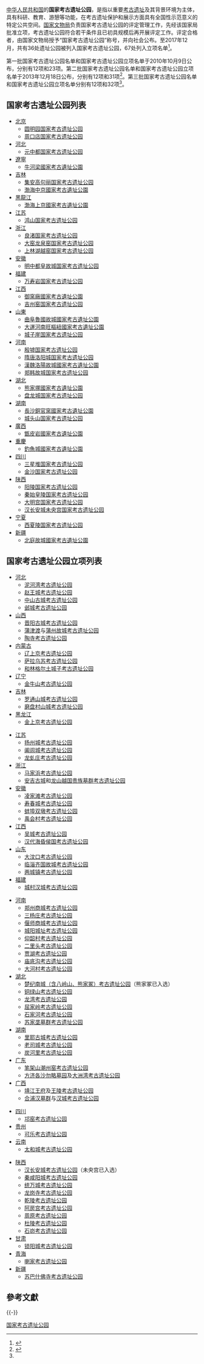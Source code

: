 [[中华人民共和国|中华人民共和国]]的'''国家考古遗址公园'''，是指以重要[[考古遗址|考古遗址]]及其背景环境为主体，具有科研、教育、游憩等功能，在考古遗址保护和展示方面具有全国性示范意义的特定公共空间。[[国家文物局|国家文物局]]负责国家考古遗址公园的评定管理工作，先经该国家局批准立项，考古遗址公园符合若干条件且已初具规模后再开展评定工作。评定合格者，由国家文物局授予“国家考古遗址公园”称号，并向社会公布。至2017年12月，共有36处遗址公园被列入国家考古遗址公园，67处列入立项名单<ref name="tp-3">{{cite web|url=http://www.thepaper.cn/newsDetail_forward_1890244|title=第三批国家考古遗址公园立项名单公布：共32个，含海昏侯国|publisher=澎湃新闻|date=2017-12-03|accessdate=2017-12-04|archive-date=2017-12-04|archive-url=https://web.archive.org/web/20171204124151/http://www.thepaper.cn/newsDetail_forward_1890244|dead-url=no}}</ref>。

第一批国家考古遗址公园名单和国家考古遗址公园立项名单于2010年10月9日公布，分别有12项和23项。第二批国家考古遗址公园名单和国家考古遗址公园立项名单于2013年12月18日公布，分别有12项和31项<ref>{{Cite web |url=http://www.ncha.gov.cn/art/2013/12/18/art_59_139310.html |title=關於公佈第二批國家考古遺址公園名單和立項名單的通知 |accessdate=2019-12-19 |archive-date=2013-12-26 |archive-url=https://web.archive.org/web/20131226225410/http://www.sach.gov.cn/art/2013/12/18/art_59_139310.html |dead-url=yes }}</ref>。第三批国家考古遗址公园名单和国家考古遗址公园立项名单分别有12项和32项<ref name="tp-3" />。

==国家考古遗址公园列表==
*[[北京|北京]]　　
**[[圆明园|圆明园国家考古遗址公园]]
**[[周口店北京人遗址|周口店国家考古遗址公园]]
*[[河北|河北]]
**[[元中都遗址|元中都国家考古遗址公园]]
*[[遼寧|遼寧]]
**[[牛河梁遺址|牛河梁國家考古遺址公園]]
*[[吉林|吉林]]　　
**[[高句丽王城、王陵及贵族墓葬|集安高句丽国家考古遗址公园]]
**[[渤海中京城遺址|渤海中京國家考古遺址公園]]
*[[黑龍江|黑龍江]]
**[[渤海国上京龙泉府遗址|渤海上京國家考古遺址公園]]
*[[江苏|江苏]]　　
**[[鸿山墓群|鸿山国家考古遗址公园]]
*[[浙江|浙江]]　　
**[[良渚遗址|良渚国家考古遗址公园]]
**[[大窑龙泉窑遗址|大窑龙泉窑国家考古遗址公园]]
**[[上林湖越窑遗址|上林湖越窑国家考古遗址公园]]
*[[安徽|安徽]]
**[[明中都|明中都皇故城国家考古遗址公园]]
*[[福建|福建]]
**[[万寿岩遗址|万寿岩国家考古遗址公园]]
*[[江西|江西]]
**[[御窯廠窯址|御窯廠國家考古遺址公園]]
**[[吉州窑|吉州窑国家考古遗址公园]]
*[[山東|山東]]
**[[曲阜魯國故城|曲阜魯國故城國家考古遺址公園]]
**[[大運河南旺樞紐工程遺址|大運河南旺樞紐國家考古遺址公園]]
**[[城子崖遗址|城子崖国家考古遗址公园]]
*[[河南|河南]]　　
**[[殷墟|殷墟国家考古遗址公园]]
**[[隋唐洛阳城遗址|隋唐洛阳城国家考古遗址公园]]
**[[漢魏洛陽故城|漢魏洛陽故城國家考古遺址公園]]
**[[郑韩故城|郑韩故城国家考古遗址公园]]
*[[湖北|湖北]]
**[[熊家塚國家考古遺址公園|熊家塚國家考古遺址公園]]
**[[盘龙城遗址|盘龙城国家考古遗址公园]]
*[[湖南|湖南]]
**[[長沙銅官窯遺址|長沙銅官窯國家考古遺址公園]]
**[[城头山遗址|城头山国家考古遗址公园]]
*[[廣西|廣西]]
**[[甑皮岩遺址|甑皮岩國家考古遺址公園]]
*[[重慶|重慶]]
**[[釣魚城遺址|釣魚城國家考古遺址公園]]
*[[四川|四川]]　　
**[[三星堆遗址|三星堆国家考古遗址公园]]
**[[金沙遗址|金沙国家考古遗址公园]]　　
*[[陕西|陕西]]
**[[汉阳陵|阳陵国家考古遗址公园]]
**[[秦始皇陵|秦始皇陵国家考古遗址公园]]
**[[大明宫|大明宫国家考古遗址公园]]
**[[汉长安城遗址|汉长安城未央宫国家考古遗址公园]]
*[[宁夏|宁夏]]
**[[西夏王陵|西夏陵国家考古遗址公园]]
*[[新疆|新疆]]
**[[北庭故城遗址|北庭故城國家考古遺址公園]]

==国家考古遗址公园立项列表==
*[[河北|河北]]
**[[泥河湾遗址|泥河湾考古遗址公园]]
**[[赵邯郸故城|赵王城考古遗址公园]]
**[[中山古城遗址|中山古城考古遗址公园]]
**[[邺城遗址|邺城考古遗址公园]]
*[[山西|山西]]
**[[晋阳古城遗址|晋阳古城考古遗址公园]]
**[[蒲津渡|蒲津渡]]与[[蒲州故城|蒲州故城考古遗址公园]]
**[[陶寺遗址|陶寺考古遗址公园]]
*[[内蒙古|内蒙古]]
**[[辽上京遗址|辽上京考古遗址公园]]
**[[萨拉乌苏遗址|萨拉乌苏考古遗址公园]]
**[[和林格尔土城子遗址|和林格尔土城子考古遗址公园]]
*[[辽宁|辽宁]]
**[[金牛山遗址|金牛山考古遗址公园]]
*[[吉林|吉林]]
**[[罗通山城|罗通山城考古遗址公园]]
**[[磨盘村山城|磨盘村山城考古遗址公园]]
*[[黑龙江|黑龙江]]
**[[金上京会宁府遗址|金上京考古遗址公园]]

*[[江苏|江苏]]
**[[扬州城遗址|扬州城考古遗址公园]]
**[[阖闾城遗址|阖闾城考古遗址公园]]
**[[龙虬庄遗址|龙虬庄考古遗址公园]]
*[[浙江|浙江]]
**[[马家浜遗址|马家浜考古遗址公园]]
**[[安吉古城遗址|安吉古城]]和[[龙山越国贵族墓群|龙山越国贵族墓群考古遗址公园]]
*[[安徽|安徽]]
**[[凌家滩遗址|凌家滩考古遗址公园]]
**[[寿春城遗址|寿春城考古遗址公园]]
**[[双墩遗址|蚌埠双墩考古遗址公园]]
**[[禹会村遗址|禹会村考古遗址公园]]
*[[江西|江西]]
**[[吴城遗址|吴城考古遗址公园]]
**[[紫金城城址与铁河古墓群|汉代海昏侯国考古遗址公园]]
*[[山东|山东]]
**[[大汶口遗址|大汶口考古遗址公园]]
**[[临淄齐国故城|临淄齐国故城考古遗址公园]]
**[[两城镇遗址|两城镇考古遗址公园]]
*[[福建|福建]]
**[[城村汉城遗址|城村汉城考古遗址公园]]

*[[河南|河南]]
**[[郑州商代遗址|郑州商城考古遗址公园]]
**[[三杨庄遗址|三杨庄考古遗址公园]]
**[[偃师商城遗址|偃师商城考古遗址公园]]
**[[城阳城址|城阳城址考古遗址公园]]
**[[仰韶遗址|仰韶村考古遗址公园]]
**[[二里头遗址|二里头考古遗址公园]]
**[[贾湖遗址|贾湖考古遗址公园]]
**[[庙底沟遗址|庙底沟考古遗址公园]]
**[[大河村遗址|大河村考古遗址公园]]
*[[湖北|湖北]]
**[[楚纪南故城|楚纪南城（含八岭山、熊家冢）考古遗址公园]]（熊家冢已入选）
**[[铜绿山古铜矿遗址|铜绿山考古遗址公园]]
**[[龙湾遗址|龙湾考古遗址公园]]
**[[屈家岭遗址|屈家岭考古遗址公园]]
**[[石家河遗址|石家河考古遗址公园]]
**[[苏家垄墓群|苏家垄墓群考古遗址公园]]
*[[湖南|湖南]]
**[[里耶古城遗址|里耶古城考古遗址公园]]
**[[老司城遗址|老司城考古遗址公园]]
**[[炭河里遗址|炭河里考古遗址公园]]
*[[广东|广东]]
**[[潮州窑|笔架山潮州窑考古遗址公园]]
**[[方济各沙勿略墓园|方济各沙勿略墓园]]及[[大洲湾|大洲湾考古遗址公园]]
*[[广西|广西]]
**[[靖江王府|靖江王府]]及[[靖江王陵|王陵考古遗址公园]]
**[[合浦汉墓群|合浦汉墓群]]与[[合浦汉城|汉城考古遗址公园]]

*[[四川|四川]]
**[[什邡堂邛窑遗址|邛窑考古遗址公园]]
*[[贵州|贵州]]
**[[可乐遗址|可乐考古遗址公园]]
*[[云南|云南]]
**[[太和城遗址|太和城考古遗址公园]]

*[[陕西|陕西]]
**[[汉长安城|汉长安城考古遗址公园]]（未央宫已入选）
**[[秦咸阳城遗址|秦咸阳城考古遗址公园]]
**[[统万城|统万城考古遗址公园]]
**[[龙岗寺遗址|龙岗寺考古遗址公园]]
**[[唐乾陵|乾陵考古遗址公园]]
**[[阿房宫遗址|阿房宫考古遗址公园]]
**[[周原遗址|周原考古遗址公园]]
**[[汉杜陵|杜陵考古遗址公园]]
**[[石峁遗址|石峁考古遗址公园]]
*[[甘肃|甘肃]]
**[[锁阳城遗址|锁阳城考古遗址公园]]
*[[青海|青海]]
**[[喇家遗址|喇家考古遗址公园]]
*[[新疆|新疆]]
**[[苏巴什佛寺遗址|苏巴什佛寺考古遗址公园]]

==參考文獻==
{{Reflist}}

{{-}}
{{中华人民共和国国家考古遗址公园}}
{{中国保护区列表}}

[[Category:国家考古遗址公园|]]